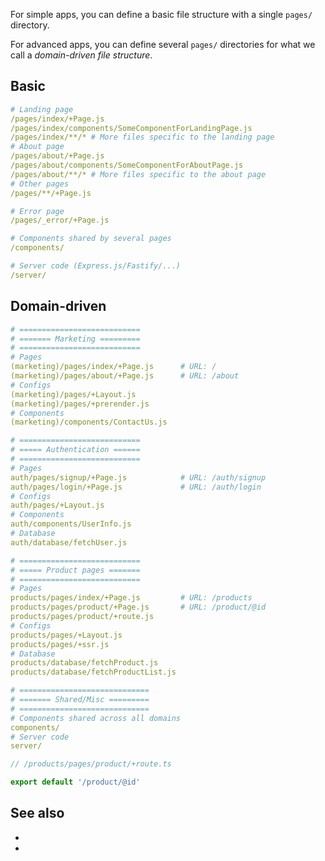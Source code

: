 
For simple apps, you can define a basic file structure with a single `pages/` directory.

For advanced apps, you can define several `pages/` directories for what we call a *domain-driven file structure*.


## Basic

```yaml
# Landing page
/pages/index/+Page.js
/pages/index/components/SomeComponentForLandingPage.js
/pages/index/**/* # More files specific to the landing page
# About page
/pages/about/+Page.js
/pages/about/components/SomeComponentForAboutPage.js
/pages/about/**/* # More files specific to the about page
# Other pages
/pages/**/+Page.js

# Error page
/pages/_error/+Page.js

# Components shared by several pages
/components/

# Server code (Express.js/Fastify/...)
/server/
```


## Domain-driven

```yaml
# ===========================
# ======= Marketing =========
# ===========================
# Pages
(marketing)/pages/index/+Page.js      # URL: /
(marketing)/pages/about/+Page.js      # URL: /about
# Configs
(marketing)/pages/+Layout.js
(marketing)/pages/+prerender.js
# Components
(marketing)/components/ContactUs.js

# ===========================
# ===== Authentication ======
# ===========================
# Pages
auth/pages/signup/+Page.js            # URL: /auth/signup
auth/pages/login/+Page.js             # URL: /auth/login
# Configs
auth/pages/+Layout.js
# Components
auth/components/UserInfo.js
# Database
auth/database/fetchUser.js

# ===========================
# ===== Product pages =======
# ===========================
# Pages
products/pages/index/+Page.js         # URL: /products
products/pages/product/+Page.js       # URL: /product/@id
products/pages/product/+route.js
# Configs
products/pages/+Layout.js
products/pages/+ssr.js
# Database
products/database/fetchProduct.js
products/database/fetchProductList.js

# =============================
# ======= Shared/Misc =========
# =============================
# Components shared across all domains
components/
# Server code
server/
```

```ts
// /products/pages/product/+route.ts

export default '/product/@id'
```


## See also

 - <Link href="/routing#filesystem-routing" />
 - <Link href="/filesystem-routing" />
